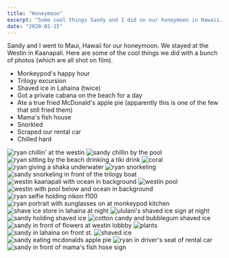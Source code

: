 ```yaml
---
title: "Honeymoon"
excerpt: "Some cool things Sandy and I did on our honeymoon in Hawaii. Some cool photos too."
date: "2020-01-15"
---
```


Sandy and I went to Maui, Hawaii for our honeymoon. We stayed at the
Westin in Kaanapali. Here are some of the cool things we did with a bunch
of photos (which are all shot on film).

- Monkeypod's happy hour
- Trilogy excursion
- Shaved ice in Lahaina (twice)
- Got a private cabana on the beach for a day
- Ate a true fried McDonald's apple pie (apparently this is one of the few
  that still fried them)
- Mama's fish house
- Snorkled
- Scraped our rental car
- Chilled hard

![ryan chillin' at the westin](/images/honeymoon/88410010.jpg)
![sandy chillin by the pool](/images/honeymoon/88410011.jpg)
![ryan sitting by the beach drinking a tiki drink](/images/honeymoon/88410017.jpg)
![coral](/images/honeymoon/88410021.jpg)
![ryan giving a shaka underwater](/images/honeymoon/88410023.jpg)
![ryan snorkeling](/images/honeymoon/88410024.jpg)
![sandy snorkeling in front of the trilogy boat](/images/honeymoon/88410026.jpg)
![westin kaanapali with ocean in background](/images/honeymoon/88420004.jpg)
![westin pool](/images/honeymoon/88420005.jpg)
![westin with pool below and ocean in background](/images/honeymoon/88420006.jpg)
![ryan selfie holding nikon f100](/images/honeymoon/88420007.jpg)
![ryan portrait with sunglasses on at monkeypod kitchen](/images/honeymoon/88420008.jpg)
![shave ice store in lahaina at night](/images/honeymoon/88420013.jpg)
![ululani's shaved ice sign at night](/images/honeymoon/88420014.jpg)
![sandy holding shaved ice](/images/honeymoon/88420015.jpg)
![cotton candy and bubblegum shaved ice](/images/honeymoon/88420016.jpg)
![sandy in front of flowers at westin lobbby](/images/honeymoon/88420017.jpg)
![plants](/images/honeymoon/88420018.jpg)
![sandy in lahaina on front st.](/images/honeymoon/88420020.jpg)
![shaved ice](/images/honeymoon/88420016.jpg)
![sandy eating mcdonalds apple pie](/images/honeymoon/88420026.jpg)
![ryan in driver's seat of rental car](/images/honeymoon/88420030.jpg)
![sandy in front of mama's fish hose sign](/images/honeymoon/88420036.jpg)
